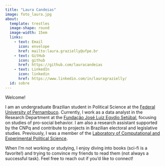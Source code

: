 ```yaml
---
title: "Laura Candeias"
image: foto_laura.jpg
about: 
  template: trestles
  image-shape: round
  image-width: 15em
  links: 
    - text: Email
      icon: envelope
      href: mailto:laura.grazielly@ufpe.br
    - text: GitHub
      icon: github
      href: https://github.com/lauracandeias
    - text: LinkedIn
      icon: linkedin
      href: https://www.linkedin.com/in/lauragrazielly/
  id: sobre
---
```


:::{#sobre}

Welcome!

I am an undergraduate Brazilian student in Political Science at the [Federal University of Pernambuco](https://www.ufpe.br/dcp). Currently, I work as a data analyst in the Research Department at the [Fundação José Luiz Egydio Setúbal](https://fundacaojles.org.br/departamento-de-pesquisa/), focusing on studies of pro-social behavior. I am also a research assistant supported by the CNPq and contribute to projects in Brazilian electoral and legislative studies. Previously, I was a member of the [Laboratory of Computational and Experimental Political Science](https://cpcex-lab.rbind.io/en/).

When I’m not working or studying, I enjoy diving into books (sci-fi is a favorite!) and trying to convince my friends to read them (not always a successful task). Feel free to reach out if you'd like to connect!

:::